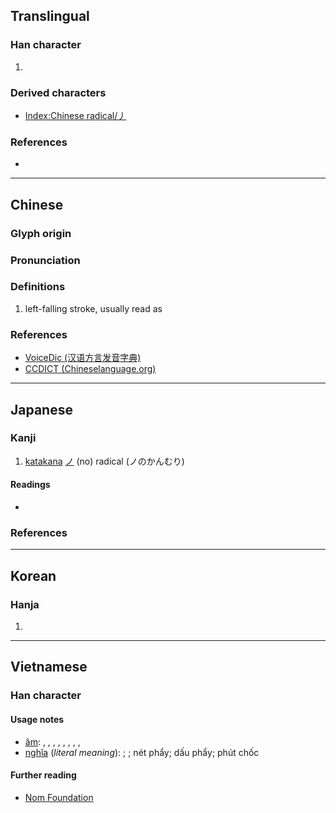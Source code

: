 {{character info/new}}
==Translingual==
{{stroke order|type=animate}}

===Han character===
{{Han char|rn=4|rad=丿|as=00|sn=1|four=20000|canj=H,XH}}

# {{mul-kangxi radical-def}}

===Derived characters===
* [[Index:Chinese radical/丿]]

===References===
* {{Han ref|kx=0081.060|dkj=00106|dj=0164.070|hdz=10031.020|uh=4E3F|ud=20031}}

----

==Chinese==
{{zh-forms}}

===Glyph origin===
{{Han etyl}}

===Pronunciation===
{{zh-pron
|m=piě
|c=pit3
|h=pfs=phiet
|mn=phiat
|w=
|mc=y
|oc=y
|ma=|ma2=
|cat=n
}}

===Definitions===
{{zh-hanzi}}

# left-falling stroke, usually read as {{zh-l|撇}}

===References===
* [http://cn.voicedic.com/ VoiceDic (汉语方言发音字典)]
* [http://www.chineselanguage.org/dictionaries/?mode=view&module=chardict&query=%E4%B8%BF CCDICT (Chineselanguage.org)]

----

==Japanese==

===Kanji===
{{ja-kanji|grade=r|rs=丿00}}

# [[katakana]] [[ノ]] (no) radical (ノのかんむり)

====Readings====
* {{ja-readings|on=[[へつ]] (hetsu), [[へち]] (hechi)|kun=[[えい]] (ei), [[よう]] (yō)|nanori=[[の]] (no)}}

===References===
{{ja-kref
|jis=5028
|ku=4808
|shift=98A6
|euc=D0A8
|freq=''radical''
|nelson=''not listed''
|newnelson=39
|halpern=3345
|kld=''not listed''
|heisig=''not listed''
|tuttle=0a1.2
}}

----

==Korean==

===Hanja===
{{ko-hanja|hangeul=별}}

# {{defn|lang=ko|sort=丿00}}

----

==Vietnamese==

===Han character===
{{vi-readings|rs=丿00| hanviet = phết, phảy, phiết, phiệt, phút, phịch, triệt, thiên, phét}}

====Usage notes====
* [[音読|âm]]: {{l|vi|phiết}}, {{l|vi|triệt}}, {{l|vi|phiệt}}, {{l|vi|phảy}}, {{l|vi|phết}}, {{l|vi|thiên}}, {{l|vi|phút}}, {{l|vi|phét}}, {{l|vi|phịch}}
* [[意義|nghĩa]] (''literal meaning''): {{l|vi|phết}}; {{l|vi|phiết}}; nét phẩy; dấu phẩy; phút chốc

====Further reading====
*[http://nomfoundation.org/common/nom_details.php?codepoint=4e3f Nom Foundation]

[[Category:CJKV radicals| ]]